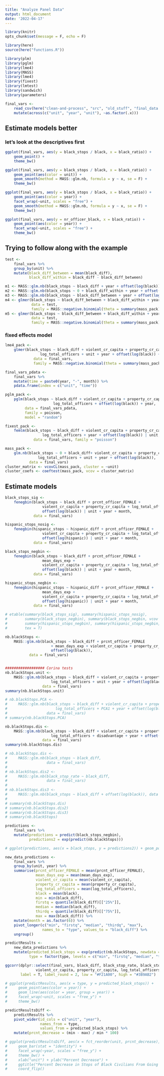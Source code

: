 ```yaml
---
title: "Analyze Panel Data"
output: html_document
date: '2022-04-17'
---
```


```r
library(knitr)
opts_chunk$set(message = F, echo = F)

library(here)
source(here("functions.R"))

library(plm)
library(pglm)
library(lme4)
library(MASS)
library(lme4)
library(fixest)
library(lmtest)
library(sandwich)
library(parameters)

final_vars <-
    read_csv(here("clean-and-process", "src", "old_stuff", "final_data.csv")) %>%
    mutate(across(c("unit", "year", "unit"), ~as.factor(.x)))
```

## Estimate models better

### let's look at the descriptives first

```r
ggplot(final_vars, aes(y = black_stops / black, x = black_ratio)) + 
    geom_point() +
    theme_bw()

ggplot(final_vars, aes(y = black_stops / black, x = black_ratio)) + 
    geom_point(aes(color = unit)) +
    geom_smooth(method = MASS::glm.nb, formula = y ~ x, se = F) +
    theme_bw()

ggplot(final_vars, aes(y = black_stops / black, x = black_ratio)) + 
    geom_point(aes(color = year)) +
    facet_wrap(~unit, scales = "free") +
    geom_smooth(method = MASS::glm.nb, formula = y ~ x, se = F) +
    theme_bw()

ggplot(final_vars, aes(y = nr_officer_black, x = black_ratio)) + 
    geom_point(aes(color = year)) +
    facet_wrap(~unit, scales = "free") +
    theme_bw()
```

## Trying to follow along with the example

```r
test <-
    final_vars %>%
    group_by(unit) %>%
    mutate(black_diff_between = mean(black_diff),
           black_diff_within = black_diff - black_diff_between)

m1 <- MASS::glm.nb(black_stops ~ black_diff + year + offset(log(black)), data = final_vars)
m2 <- MASS::glm.nb(black_stops ~ 0 + black_diff_within + year + offset(log(black)) + unit, data = test)
m3 <- MASS::glm.nb(black_stops ~ black_diff_between + year + offset(log(black)), data = test)
m4 <- glmer(black_stops ~ black_diff_between + black_diff_within + year +  offset(log(black)) + (1 | unit),
            data = test,
            family = MASS::negative.binomial(theta = summary(mass_pack)$theta))
m5 <- glmer(black_stops ~ black_diff_between + black_diff_within + year +  offset(log(black)) + (1 + black_diff_within | unit),
            data = test,
            family = MASS::negative.binomial(theta = summary(mass_pack)$theta))
```


### fixed effects model

```r
lme4_pack <-
    glmer(black_stops ~ black_diff + violent_cr_capita + property_cr_capita +
                log_total_officers + unit + year + offset(log(black)) + year + (1 | unit),
             data = final_vars,
             family = MASS::negative.binomial(theta = summary(mass_pack)$theta))

final_vars_pdata <-
    final_vars %>%
    mutate(time = paste0(year, "-", month)) %>%
    pdata.frame(index = c("unit", "time"))

pglm_pack <-
    pglm(black_stops ~ black_diff + violent_cr_capita + property_cr_capita +
                      log_total_officers + offset(log(black)) + year,
         data = final_vars_pdata,
         family = poisson,
         model = "random")

fixest_pack <-
    femlm(black_stops ~ black_diff + violent_cr_capita + property_cr_capita +
                 log_total_officers + year + offset(log(black)) | unit,
             data = final_vars, family = "poisson")

mass_pack <- 
    glm.nb(black_stops ~ 0 + black_diff+ violent_cr_capita + property_cr_capita +
               log_total_officers + unit + year + offset(log(black)),
           data = final_vars)
cluster_matrix <- vcovCL(mass_pack, cluster = ~unit)
cluster_coefs <- coeftest(mass_pack, vcov = cluster_matrix)
```

## Estimate models

```r
black_stops_sig <-
    fenegbin(black_stops ~ black_diff + prcnt_officer_FEMALE +
                 violent_cr_capita + property_cr_capita + log_total_officers +
                 offset(log(black)) | unit + year + month,
             data = final_vars)

hispanic_stops_nosig <-
    fenegbin(hispanic_stops ~ hispanic_diff + prcnt_officer_FEMALE +
                 violent_cr_capita + property_cr_capita + log_total_officers +
                 offset(log(hispanic)) | unit + year + month,
             data = final_vars)

black_stops_negbin <-
    fenegbin(black_stops ~ black_diff + prcnt_officer_FEMALE +
                 mean_days_exp +
                 violent_cr_capita + property_cr_capita + log_total_officers +
                 offset(log(black)) | unit + year + month,
             data = final_vars)

hispanic_stops_negbin <-
    fenegbin(hispanic_stops ~ hispanic_diff + prcnt_officer_FEMALE +
                 mean_days_exp +
                 violent_cr_capita + property_cr_capita + log_total_officers +
                 offset(log(hispanic)) | unit + year + month,
             data = final_vars)

# etable(summary(black_stops_sig), summary(hispanic_stops_nosig),
#        summary(black_stops_negbin), summary(black_stops_negbin, vcov = "iid"),
#        summary(hispanic_stops_negbin), summary(hispanic_stops_negbin, vcov = "iid"),
#        tex = T)

nb.blackStops <- 
    MASS::glm.nb(black_stops ~ black_diff + prcnt_officer_FEMALE
                     + mean_days_exp + violent_cr_capita + property_cr_capita + log_total_officers + unit + year + month +
                     offset(log(black)),
           data = final_vars)


################## Corina tests
nb.blackStops.unit <-
    MASS::glm.nb(black_stops ~ black_diff + violent_cr_capita + property_cr_capita +
                     log_total_officers + unit + year + offset(log(black)),
                 data = final_vars)
summary(nb.blackStops.unit)

# nb.blackStops.PCA <-
#     MASS::glm.nb(black_stops ~ black_diff + violent_cr_capita + property_cr_capita +
#                      log_total_officers + PCA1 + year + offset(log(black)),
#                  data = final_vars)
# summary(nb.blackStops.PCA)

nb.blackStops.dis <-
    MASS::glm.nb(black_stops ~ black_diff + violent_cr_capita + property_cr_capita +
                     log_total_officers + disadvantage + year + offset(log(black)),
                 data = final_vars)
summary(nb.blackStops.dis)

# nb.blackStops.dis <-
#     MASS::glm.nb(black_stops ~ black_diff,
#                  data = final_vars)
# 
# nb.blackStops.dis2 <-
#     MASS::glm.nb(black_stop_rate ~ black_diff,
#                  data = final_vars)
# 
# nb.blackStops.dis3 <-
#     MASS::glm.nb(black_stops ~ black_diff + offset(log(black)), data = final_vars)
# 
# summary(nb.blackStops.dis)
# summary(nb.blackStops.dis2)
# summary(nb.blackStops.dis3)
# summary(nb.blackStops)

predictions <-
    final_vars %>%
    mutate(predictions = predict(black_stops_negbin),
           predictions2 = exp(predict(nb.blackStops)))

# ggplot(predictions, aes(x = black_stops, y = predictions2)) + geom_point() + theme_bw() + geom_abline()

new_data_predictions <-
    final_vars %>%
    group_by(unit, year) %>%
    summarise(prcnt_officer_FEMALE = mean(prcnt_officer_FEMALE),
              mean_days_exp = mean(mean_days_exp),
              violent_cr_capita = mean(violent_cr_capita),
              property_cr_capita = mean(property_cr_capita),
              log_total_officers = mean(log_total_officers),
              black = mean(black),
              min = min(black_diff),
              firstq = quantile(black_diff)[["25%"]],
              median = median(black_diff),
              thirdq = quantile(black_diff)[["75%"]],
              max = max(black_diff)) %>%
    mutate(month = as.factor(6)) %>%
    pivot_longer(c("min", "firstq", "median", "thirdq", "max"),
                 names_to = "type", values_to = "black_diff") %>%
    ungroup()

predictResults <-
    new_data_predictions %>%
    mutate(predicted_black_stops = exp(predict(nb.blackStops, newdata = new_data_predictions)),
           type = factor(type, levels = c("min", "firstq", "median", "thirdq", "max")))
```

```r
ggcorr(dplyr::select(final_vars, black_diff, black_stop_rate, black_stops, disadvantage,
              violent_cr_capita, property_cr_capita, log_total_officers),
       label = T, label_round = 2, low = "#F21A00", high = "#3B9AB2")
```


```r
# ggplot(predictResults, aes(x = type, y = predicted_black_stops)) +
#     geom_point(aes(color = year)) +
#     geom_line(aes(color = year, group = year)) +
#     facet_wrap(~unit, scales = "free_y") +
#     theme_bw()
```


```r
predictResultsDiff <-
    predictResults %>%
    pivot_wider(id_cols = c("unit", "year"),
                names_from = type,
                values_from = predicted_black_stops) %>%
    mutate(prcnt_decrease = (min - max) / min * 100)

# ggplot(predictResultsDiff, aes(x = fct_reorder(unit, prcnt_decrease), y = prcnt_decrease)) +
#     geom_bar(stat = "identity") +
#     facet_wrap(~year, scales = "free_y") +
#     theme_bw() +
#     xlab("unit") + ylab("Percent Decrease") +
#     ggtitle("Percent Decrease in Stops of Black Civilians From Going To Lowest to Highest Value of Black Difference") +
#     coord_flip()
```
